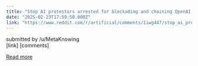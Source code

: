 ```yaml
---
title: "Stop AI protestors arrested for blockading and chaining OpenAI's doors"
date: "2025-02-23T17:59:50.000Z"
link: "https://www.reddit.com/r/artificial/comments/1iwg447/stop_ai_protestors_arrested_for_blockading_and/"
---
```


submitted by    /u/MetaKnowing  
 [link]   [comments]

[Read more](https://www.reddit.com/r/artificial/comments/1iwg447/stop_ai_protestors_arrested_for_blockading_and/)
